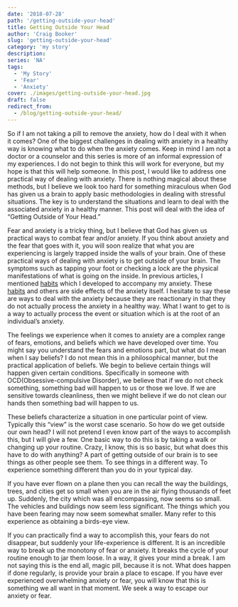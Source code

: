 ```yaml
---
date: '2018-07-28'
path: '/getting-outside-your-head'
title: Getting Outside Your Head
author: 'Craig Booker'
slug: 'getting-outside-your-head'
category: 'my story'
description:
series: 'NA'
tags:
  - 'My Story'
  - 'Fear'
  - 'Anxiety'
cover: ./images/getting-outside-your-head.jpg
draft: false
redirect_from:
  - /blog/getting-outside-your-head/
---
```


So if I am not taking a pill to remove the anxiety, how do I deal with it when it comes? One of the biggest challenges in dealing with anxiety in a healthy way is knowing what to do when the anxiety comes. Keep in mind I am not a doctor or a counselor and this series is more of an informal expression of my experiences. I do not begin to think this will work for everyone, but my hope is that this will help someone. In this post, I would like to address one practical way of dealing with anxiety. There is nothing magical about these methods, but I believe we look too hard for something miraculous when God has given us a brain to apply basic methodologies in dealing with stressful situations. The key is to understand the situations and learn to deal with the associated anxiety in a healthy manner. This post will deal with the idea of “Getting Outside of Your Head.”

Fear and anxiety is a tricky thing, but I believe that God has given us practical ways to combat fear and/or anxiety. If you think about anxiety and the fear that goes with it, you will soon realize that what you are experiencing is largely trapped inside the walls of your brain. One of these practical ways of dealing with anxiety is to get outside of your brain. The symptoms such as tapping your foot or checking a lock are the physical manifestations of what is going on the inside. In previous articles, I mentioned [habits](https://craigbooker.com/the-gold-standard) which I developed to accompany my anxiety. These [habits](https://craigbooker.com/the-gold-standard) and others are side effects of the anxiety itself. I hesitate to say these are ways to deal with the anxiety because they are reactionary in that they do not actually process the anxiety in a healthy way. What I want to get to is a way to actually process the event or situation which is at the root of an individual’s anxiety.

The feelings we experience when it comes to anxiety are a complex range of fears, emotions, and beliefs which we have developed over time. You might say you understand the fears and emotions part, but what do I mean when I say beliefs? I do not mean this in a philosophical manner, but the practical application of beliefs. We begin to believe certain things will happen given certain conditions. Specifically in someone with OCD(Obsessive-compulsive Disorder), we believe that if we do not check something, something bad will happen to us or those we love. If we are sensitive towards cleanliness, then we might believe if we do not clean our hands then something bad will happen to us.

These beliefs characterize a situation in one particular point of view. Typically this “view” is the worst case scenario. So how do we get outside our own head? I will not pretend I even know part of the ways to accomplish this, but I will give a few. One basic way to do this is by taking a walk or changing up your routine. Crazy, I know, this is so basic, but what does this have to do with anything? A part of getting outside of our brain is to see things as other people see them. To see things in a different way. To experience something different than you do in your typical day.

If you have ever flown on a plane then you can recall the way the buildings, trees, and cities get so small when you are in the air flying thousands of feet up. Suddenly, the city which was all encompassing, now seems so small. The vehicles and buildings now seem less significant. The things which you have been fearing may now seem somewhat smaller. Many refer to this experience as obtaining a birds-eye view.

If you can practically find a way to accomplish this, your fears do not disappear, but suddenly your life-experience is different. It is an incredible way to break up the monotony of fear or anxiety. It breaks the cycle of your routine enough to jar them loose. In a way, it gives your mind a break. I am not saying this is the end all, magic pill, because it is not. What does happen if done regularly, is provide your brain a place to escape. If you have ever experienced overwhelming anxiety or fear, you will know that this is something we all want in that moment. We seek a way to escape our anxiety or fear.
